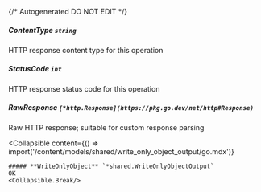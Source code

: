 {/* Autogenerated DO NOT EDIT  */}

##### **ContentType** `string`
HTTP response content type for this operation

##### **StatusCode** `int`
HTTP response status code for this operation

##### **RawResponse** `[*http.Response](https://pkg.go.dev/net/http#Response)`
Raw HTTP response; suitable for custom response parsing

<Collapsible
    content={() => import('/content/models/shared/write_only_object_output/go.mdx')}
>
    ##### **WriteOnlyObject** `*shared.WriteOnlyObjectOutput`
    OK
    <Collapsible.Break/>
</Collapsible>

